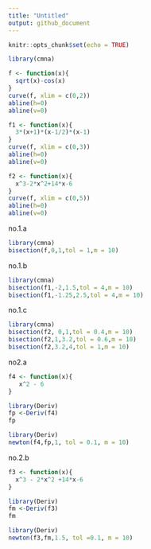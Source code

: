 ---
title: "Untitled"
output: github_document
---

```{r setup, include=FALSE}
knitr::opts_chunk$set(echo = TRUE)
```

```{r}
library(cmna)
```
```{r}
f <- function(x){
  sqrt(x)-cos(x)
}
curve(f, xlim = c(0,2))
abline(h=0)
abline(v=0)
```

```{r}
f1 <- function(x){
  3*(x+1)*(x-1/2)*(x-1)
}
curve(f, xlim = c(0,3))
abline(h=0)
abline(v=0)
```
```{r}
f2 <- function(x){
  x^3-2*x^2+14*x-6
}
curve(f, xlim = c(0,5))
abline(h=0)
abline(v=0)
```


no.1.a

```{r}
library(cmna)
bisection(f,0,1,tol = 1,m = 10)
```
no.1.b
```{r}
library(cmna)
bisection(f1,-2,1.5,tol = 4,m = 10)
bisection(f1,-1.25,2.5,tol = 4,m = 10)
```
no.1.c
```{r}
library(cmna)
bisection(f2, 0,1,tol = 0.4,m = 10)
bisection(f2,1,3.2,tol = 0.6,m = 10)
bisection(f2,3.2,4,tol = 1,m = 10)
```
no2.a

```{r}
f4 <- function(x){
   x^2 - 6
}
```

```{r}
library(Deriv)
fp <-Deriv(f4)
fp
```

```{r}
library(Deriv)
newton(f4,fp,1, tol = 0.1, m = 10)
```
no.2.b
```{r}
f3 <- function(x){
  x^3 - 2*x^2 +14*x-6
}
```

```{r}
library(Deriv)
fm <-Deriv(f3)
fm
```

```{r}
library(Deriv)
newton(f3,fm,1.5, tol =0.1, m = 10)
```
